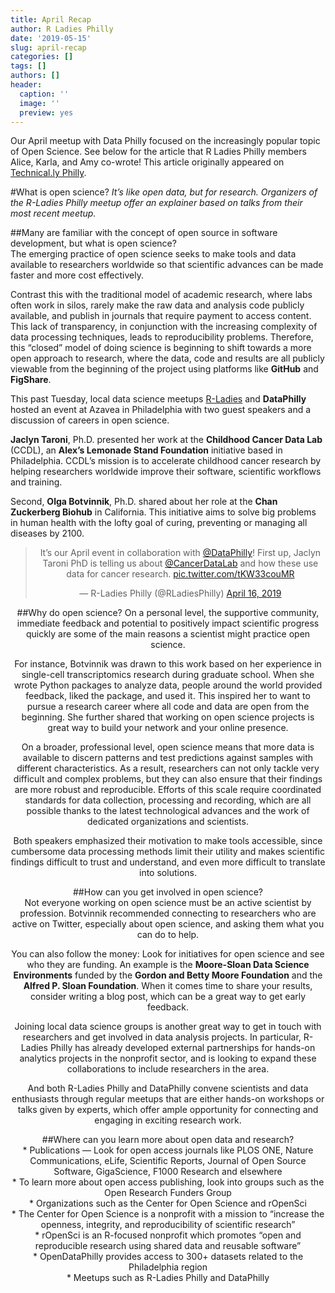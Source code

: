 ```yaml
---
title: April Recap
author: R Ladies Philly
date: '2019-05-15'
slug: april-recap
categories: []
tags: []
authors: []
header:
  caption: ''
  image: ''
  preview: yes
---
```


Our April meetup with Data Philly focused on the increasingly popular topic of Open Science. See below for the article that R Ladies Philly members Alice, Karla, and Amy co-wrote! This article originally appeared on [Technical.ly Philly](https://technical.ly/philly/2019/04/18/what-is-open-science-r-ladies/).

#What is open science?
*It's like open data, but for research. Organizers of the R-Ladies Philly meetup offer an explainer based on talks from their most recent meetup.*

##Many are familiar with the concept of open source in software development, but what is open science?  
The emerging practice of open science seeks to make tools and data available to researchers worldwide so that scientific advances can be made faster and more cost effectively.  

Contrast this with the traditional model of academic research, where labs often work in silos, rarely make the raw data and analysis code publicly available, and publish in journals that require payment to access content. This lack of transparency, in conjunction with the increasing complexity of data processing techniques, leads to reproducibility problems. Therefore, this “closed” model of doing science is beginning to shift towards a more open approach to research, where the data, code and results are all publicly viewable from the beginning of the project using platforms like **GitHub** and **FigShare**.  

This past Tuesday, local data science meetups [R-Ladies](https://technical.ly/philly/2018/01/03/r-ladies-philly-meetup/) and **DataPhilly** hosted an event at Azavea in Philadelphia with two guest speakers and a discussion of careers in open science.  

**Jaclyn Taroni**, Ph.D. presented her work at the **Childhood Cancer Data Lab** (CCDL), an **Alex’s Lemonade Stand Foundation** initiative based in Philadelphia. CCDL’s mission is to accelerate childhood cancer research by helping researchers worldwide improve their software, scientific workflows and training.   

Second, **Olga Botvinnik**, Ph.D. shared about her role at the **Chan Zuckerberg Biohub** in California. This initiative aims to solve big problems in human health with the lofty goal of curing, preventing or managing all diseases by 2100.  

<center>
<blockquote class="twitter-tweet" data-lang="en"><p lang="en" dir="ltr">It’s our April event in collaboration with <a href="https://twitter.com/DataPhilly?ref_src=twsrc%5Etfw">@DataPhilly</a>! First up, Jaclyn Taroni PhD is telling us about <a href="https://twitter.com/CancerDataLab?ref_src=twsrc%5Etfw">@CancerDataLab</a> and how these use data for cancer research. <a href="https://t.co/tKW33couMR">pic.twitter.com/tKW33couMR</a></p>&mdash; R-Ladies Philly (@RLadiesPhilly) <a href="https://twitter.com/RLadiesPhilly/status/1118284009820131328?ref_src=twsrc%5Etfw">April 16, 2019</a></blockquote>
<script async src="https://platform.twitter.com/widgets.js" charset="utf-8"></script>
<center>
##Why do open science?
On a personal level, the supportive community, immediate feedback and potential to positively impact scientific progress quickly are some of the main reasons a scientist might practice open science.  

For instance, Botvinnik was drawn to this work based on her experience in single-cell transcriptomics research during graduate school. When she wrote Python packages to analyze data, people around the world provided feedback, liked the package, and used it. This inspired her to want to pursue a research career where all code and data are open from the beginning. She further shared that working on open science projects is great way to build your network and your online presence.  

On a broader, professional level, open science means that more data is available to discern patterns and test predictions against samples with different characteristics. As a result, researchers can not only tackle very difficult and complex problems, but they can also ensure that their findings are more robust and reproducible. Efforts of this scale require coordinated standards for data collection, processing and recording, which are all possible thanks to the latest technological advances and the work of dedicated organizations and scientists.  

Both speakers emphasized their motivation to make tools accessible, since cumbersome data processing methods limit their utility and makes scientific findings difficult to trust and understand, and even more difficult to translate into solutions.  

##How can you get involved in open science?  
Not everyone working on open science must be an active scientist by profession. Botvinnik recommended connecting to researchers who are active on Twitter, especially about open science, and asking them what you can do to help.  

You can also follow the money: Look for initiatives for open science and see who they are funding. An example is the **Moore-Sloan Data Science Environments** funded by the **Gordon and Betty Moore Foundation** and the **Alfred P. Sloan Foundation**. When it comes time to share your results, consider writing a blog post, which can be a great way to get early feedback.  

Joining local data science groups is another great way to get in touch with researchers and get involved in data analysis projects. In particular, R-Ladies Philly has already developed external partnerships for hands-on analytics projects in the nonprofit sector, and is looking to expand these collaborations to include researchers in the area.  

And both R-Ladies Philly and DataPhilly convene scientists and data enthusiasts through regular meetups that are either hands-on workshops or talks given by experts, which offer ample opportunity for connecting and engaging in exciting research work.  

##Where can you learn more about open data and research?  
* Publications — Look for open access journals like PLOS ONE, Nature Communications, eLife, Scientific Reports, Journal of Open Source Software, GigaScience, F1000 Research and elsewhere  
* To learn more about open access publishing, look into groups such as the Open Research Funders Group  
* Organizations such as the Center for Open Science and rOpenSci  
* The Center for Open Science is a nonprofit with a mission to “increase the openness, integrity, and reproducibility of scientific research”  
* rOpenSci is an R-focused nonprofit which promotes “open and reproducible research using shared data and reusable software”  
* OpenDataPhilly provides access to 300+ datasets related to the Philadelphia region  
* Meetups such as R-Ladies Philly and DataPhilly  